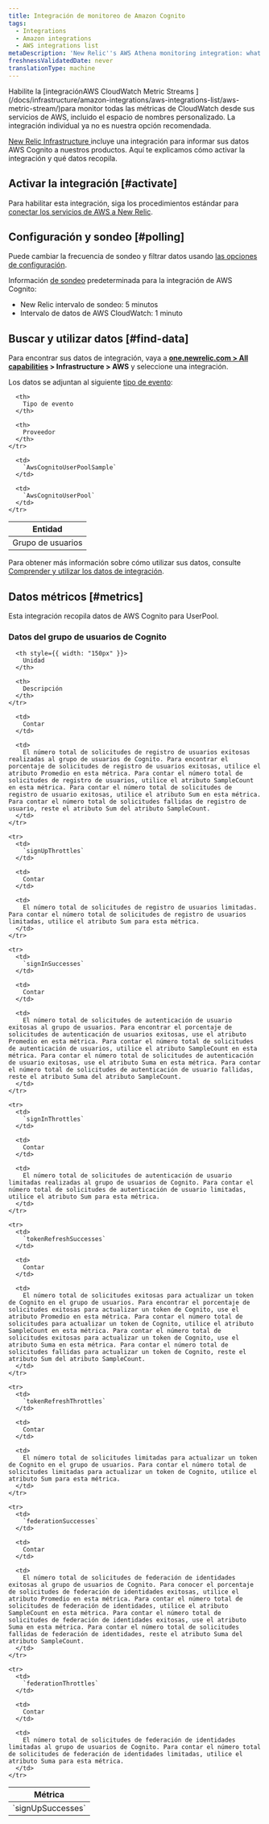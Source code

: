 ```yaml
---
title: Integración de monitoreo de Amazon Cognito
tags:
  - Integrations
  - Amazon integrations
  - AWS integrations list
metaDescription: 'New Relic''s AWS Athena monitoring integration: what data it reports, and how to enable it.'
freshnessValidatedDate: never
translationType: machine
---
```


<Callout variant="important">
  Habilite la [integraciónAWS CloudWatch Metric Streams ](/docs/infrastructure/amazon-integrations/aws-integrations-list/aws-metric-stream/)para monitor todas las métricas de CloudWatch desde sus servicios de AWS, incluido el espacio de nombres personalizado. La integración individual ya no es nuestra opción recomendada.
</Callout>

[New Relic Infrastructure ](/docs/infrastructure/integrations-getting-started/getting-started/introduction-infrastructure-integrations)incluye una integración para informar sus datos AWS Cognito a nuestros productos. Aquí te explicamos cómo activar la integración y qué datos recopila.

## Activar la integración [#activate]

Para habilitar esta integración, siga los procedimientos estándar para [conectar los servicios de AWS a New Relic](/docs/infrastructure/infrastructure-integrations/getting-started/connect-aws-integrations-infrastructure).

## Configuración y sondeo [#polling]

Puede cambiar la frecuencia de sondeo y filtrar datos usando [las opciones de configuración](/docs/integrations/new-relic-integrations/getting-started/configure-polling-frequency-data-collection-cloud-integrations).

Información [de sondeo](/docs/infrastructure/amazon-integrations/aws-integrations-list/aws-polling-intervals-infrastructure-integrations) predeterminada para la integración de AWS Cognito:

* New Relic intervalo de sondeo: 5 minutos
* Intervalo de datos de AWS CloudWatch: 1 minuto

## Buscar y utilizar datos [#find-data]

Para encontrar sus datos de integración, vaya a <DNT>**[one.newrelic.com > All capabilities](https://one.newrelic.com/all-capabilities) > Infrastructure > AWS**</DNT> y seleccione una integración.

Los datos se adjuntan al siguiente [tipo de evento](/docs/data-apis/understand-data/new-relic-data-types/#event-data):

<table>
  <thead>
    <tr>
      <th>
        Entidad
      </th>

      <th>
        Tipo de evento
      </th>

      <th>
        Proveedor
      </th>
    </tr>
  </thead>

  <tbody>
    <tr>
      <td>
        Grupo de usuarios
      </td>

      <td>
        `AwsCognitoUserPoolSample`
      </td>

      <td>
        `AwsCognitoUserPool`
      </td>
    </tr>
  </tbody>
</table>

Para obtener más información sobre cómo utilizar sus datos, consulte [Comprender y utilizar los datos de integración](/docs/infrastructure/integrations/find-use-infrastructure-integration-data).

## Datos métricos [#metrics]

Esta integración recopila datos de AWS Cognito para UserPool.

### Datos del grupo de usuarios de Cognito

<table>
  <thead>
    <tr>
      <th style={{ width: "275px" }}>
        Métrica
      </th>

      <th style={{ width: "150px" }}>
        Unidad
      </th>

      <th>
        Descripción
      </th>
    </tr>
  </thead>

  <tbody>
    <tr>
      <td>
        `signUpSuccesses`
      </td>

      <td>
        Contar
      </td>

      <td>
        El número total de solicitudes de registro de usuarios exitosas realizadas al grupo de usuarios de Cognito. Para encontrar el porcentaje de solicitudes de registro de usuarios exitosas, utilice el atributo Promedio en esta métrica. Para contar el número total de solicitudes de registro de usuarios, utilice el atributo SampleCount en esta métrica. Para contar el número total de solicitudes de registro de usuario exitosas, utilice el atributo Sum en esta métrica. Para contar el número total de solicitudes fallidas de registro de usuario, reste el atributo Sum del atributo SampleCount.
      </td>
    </tr>

    <tr>
      <td>
        `signUpThrottles`
      </td>

      <td>
        Contar
      </td>

      <td>
        El número total de solicitudes de registro de usuarios limitadas. Para contar el número total de solicitudes de registro de usuarios limitadas, utilice el atributo Sum para esta métrica.
      </td>
    </tr>

    <tr>
      <td>
        `signInSuccesses`
      </td>

      <td>
        Contar
      </td>

      <td>
        El número total de solicitudes de autenticación de usuario exitosas al grupo de usuarios. Para encontrar el porcentaje de solicitudes de autenticación de usuarios exitosas, use el atributo Promedio en esta métrica. Para contar el número total de solicitudes de autenticación de usuarios, utilice el atributo SampleCount en esta métrica. Para contar el número total de solicitudes de autenticación de usuario exitosas, use el atributo Suma en esta métrica. Para contar el número total de solicitudes de autenticación de usuario fallidas, reste el atributo Suma del atributo SampleCount.
      </td>
    </tr>

    <tr>
      <td>
        `signInThrottles`
      </td>

      <td>
        Contar
      </td>

      <td>
        El número total de solicitudes de autenticación de usuario limitadas realizadas al grupo de usuarios de Cognito. Para contar el número total de solicitudes de autenticación de usuario limitadas, utilice el atributo Sum para esta métrica.
      </td>
    </tr>

    <tr>
      <td>
        `tokenRefreshSuccesses`
      </td>

      <td>
        Contar
      </td>

      <td>
        El número total de solicitudes exitosas para actualizar un token de Cognito en el grupo de usuarios. Para encontrar el porcentaje de solicitudes exitosas para actualizar un token de Cognito, use el atributo Promedio en esta métrica. Para contar el número total de solicitudes para actualizar un token de Cognito, utilice el atributo SampleCount en esta métrica. Para contar el número total de solicitudes exitosas para actualizar un token de Cognito, use el atributo Suma en esta métrica. Para contar el número total de solicitudes fallidas para actualizar un token de Cognito, reste el atributo Sum del atributo SampleCount.
      </td>
    </tr>

    <tr>
      <td>
        `tokenRefreshThrottles`
      </td>

      <td>
        Contar
      </td>

      <td>
        El número total de solicitudes limitadas para actualizar un token de Cognito en el grupo de usuarios. Para contar el número total de solicitudes limitadas para actualizar un token de Cognito, utilice el atributo Sum para esta métrica.
      </td>
    </tr>

    <tr>
      <td>
        `federationSuccesses`
      </td>

      <td>
        Contar
      </td>

      <td>
        El número total de solicitudes de federación de identidades exitosas al grupo de usuarios de Cognito. Para conocer el porcentaje de solicitudes de federación de identidades exitosas, utilice el atributo Promedio en esta métrica. Para contar el número total de solicitudes de federación de identidades, utilice el atributo SampleCount en esta métrica. Para contar el número total de solicitudes de federación de identidades exitosas, use el atributo Suma en esta métrica. Para contar el número total de solicitudes fallidas de federación de identidades, reste el atributo Suma del atributo SampleCount.
      </td>
    </tr>

    <tr>
      <td>
        `federationThrottles`
      </td>

      <td>
        Contar
      </td>

      <td>
        El número total de solicitudes de federación de identidades limitadas al grupo de usuarios de Cognito. Para contar el número total de solicitudes de federación de identidades limitadas, utilice el atributo Suma para esta métrica.
      </td>
    </tr>
  </tbody>
</table>